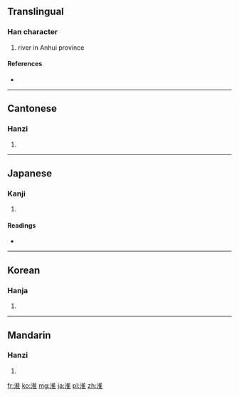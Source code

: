 ==Translingual==

===Han character===
{{Han char|rn=85|rad=水|as=08|sn=11|four=3011<sub>4</sub>|canj=水人土 (EOG), X水人土 (XEOG)}}

# river in Anhui province

====References====
* {{Han ref|kx=0631.140|dkj=17682|dj=1034.030|hdz=31652.050|uh=6DEE|ud=28142|bh=B261|bd=45665}}

----

==Cantonese==

===Hanzi===
{{yue-hanzi|jyut=|y=waai4}}

# {{defn|lang=yue|sort=水08}}

----

==Japanese==

===Kanji===
{{ja-kanji|grade=|rs=水08}}

# {{defn|lang=ja|sort=水08}}

====Readings====
* {{ja-readings|on=[[わい]] (wai), [[かい]] (kai)|kun=[[ひとしくする]] (hitoshikusuru), [[かこむ]] (kakomu)}}

----

==Korean==

===Hanja===
{{ko-hanja|hangeul=회|eumhun=|rv=hoe|mr=hoe|y=hoy}}

# {{defn|lang=ko|sort=水08}}

----

==Mandarin==

===Hanzi===
{{cmn-hanzi|pin=[[huái]] ([[huai2]])|wg=huai<sup>2</sup>}}

# {{defn|lang=cmn|sort=水08}}

[[fr:淮]]
[[ko:淮]]
[[mg:淮]]
[[ja:淮]]
[[pl:淮]]
[[zh:淮]]